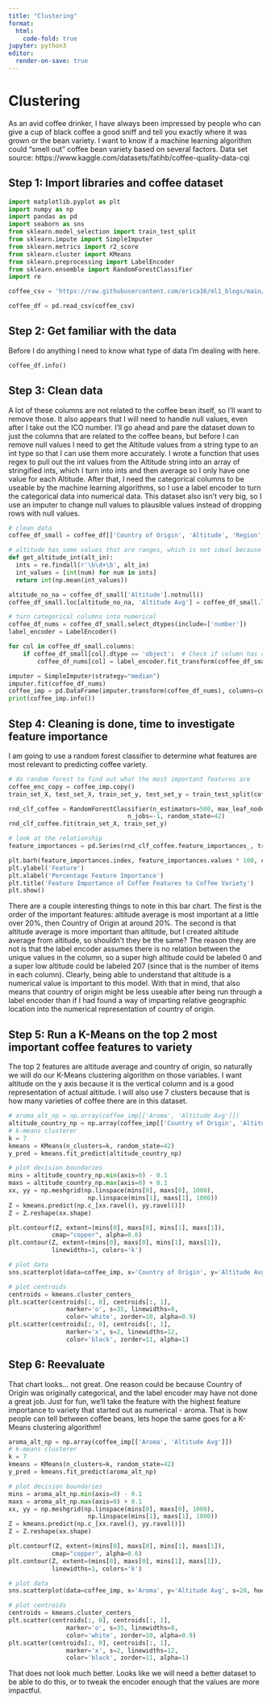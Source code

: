 ```yaml
---
title: "Clustering"
format:
  html:
    code-fold: true
jupyter: python3
editor:
  render-on-save: true
---
```

# Clustering
As an avid coffee drinker, I have always been impressed by people who can give a cup of black coffee a good sniff and tell you exactly where it was grown or the bean variety. I want to know if a machine learning algorithm could "smell out" coffee bean variety based on several factors. 
Data set source: https://www.kaggle.com/datasets/fatihb/coffee-quality-data-cqi

## Step 1: Import libraries and coffee dataset

```python
import matplotlib.pyplot as plt
import numpy as np
import pandas as pd
import seaborn as sns
from sklearn.model_selection import train_test_split
from sklearn.impute import SimpleImputer
from sklearn.metrics import r2_score
from sklearn.cluster import KMeans
from sklearn.preprocessing import LabelEncoder
from sklearn.ensemble import RandomForestClassifier
import re

coffee_csv = 'https://raw.githubusercontent.com/erica16/ml1_blogs/main/data/df_arabica_clean.csv'

coffee_df = pd.read_csv(coffee_csv)
```

## Step 2: Get familiar with the data
Before I do anything I need to know what type of data I'm dealing with here.

```python
coffee_df.info()
```

## Step 3: Clean data
A lot of these columns are not related to the coffee bean itself, so I'll want to remove those. It also appears that I will need to handle null values, even after I take out the ICO number. I'll go ahead and pare the dataset down to just the columns that are related to the coffee beans, but before I can remove null values I need to get the Altitude values from a string type to an int type so that I can use them more accurately.
 I wrote a function that uses regex to pull out the int values from the Altitude string into an array of stringified ints, which I turn into ints and then average so I only have one value for each Altitude.
 After that, I need the categorical columns to be useable by the machine learning algorithms, so I use a label encoder to turn the categorical data into numerical data. This dataset also isn't very big, so I use an imputer to change null values to plausible values instead of dropping rows with null values.

```python

# clean data
coffee_df_small = coffee_df[['Country of Origin', 'Altitude', 'Region', 'Variety', 'Processing Method', 'Aroma', 'Flavor']].copy()

# altitude has some values that are ranges, which is not ideal because it makes it a string not an int, so we'll take the average and replace the value with that
def get_altitude_int(alt_in):
  ints = re.findall(r'\b\d+\b', alt_in)
  int_values = [int(num) for num in ints]
  return int(np.mean(int_values))

altitude_no_na = coffee_df_small['Altitude'].notnull()
coffee_df_small.loc[altitude_no_na, 'Altitude Avg'] = coffee_df_small.loc[altitude_no_na, 'Altitude'].apply(get_altitude_int)

# turn categorical columns into numerical
coffee_df_nums = coffee_df_small.select_dtypes(include=['number'])
label_encoder = LabelEncoder()

for col in coffee_df_small.columns:
    if coffee_df_small[col].dtype == 'object':  # Check if column has categorical data
        coffee_df_nums[col] = label_encoder.fit_transform(coffee_df_small[col])

imputer = SimpleImputer(strategy="median")
imputer.fit(coffee_df_nums)
coffee_imp = pd.DataFrame(imputer.transform(coffee_df_nums), columns=coffee_df_nums.columns)
print(coffee_imp.info())
```

## Step 4: Cleaning is done, time to investigate feature importance
I am going to use a random forest classifier to determine what features are most relevant to predicting coffee variety. 

```python
# do random forest to find out what the most important features are
coffee_enc_copy = coffee_imp.copy()
train_set_X, test_set_X, train_set_y, test_set_y = train_test_split(coffee_enc_copy.drop('Variety', axis='columns'), coffee_enc_copy['Variety'], test_size=0.2, random_state=42)

rnd_clf_coffee = RandomForestClassifier(n_estimators=500, max_leaf_nodes=16,
                                 n_jobs=-1, random_state=42)
rnd_clf_coffee.fit(train_set_X, train_set_y)

# look at the relationship
feature_importances = pd.Series(rnd_clf_coffee.feature_importances_, train_set_X.columns).sort_values()

plt.barh(feature_importances.index, feature_importances.values * 100, color='brown')
plt.ylabel('Feature')
plt.xlabel('Percentage Feature Importance')
plt.title('Feature Importance of Coffee Features to Coffee Variety')
plt.show()
```

There are a couple interesting things to note in this bar chart. The first is the order of the important features: altitude average is most important at a little over 20%, then Country of Origin at around 20%. The second is that altitude average is more important than altitude, but I created altitude average from altitude, so shouldn't they be the same? The reason they are not is that the label encoder assumes there is no relation between the unique values in the column, so a super high altitude could be labeled 0 and a super low altitude could be labeled 207 (since that is the number of items in each column). Clearly, being able to understand that altitude is a numerical value is important to this model. With that in mind, that also means that country of origin might be less useable after being run through a label encoder than if I had found a way of imparting relative geographic location into the numerical representation of country of origin.

## Step 5: Run a K-Means on the top 2 most important coffee features to variety
The top 2 features are altitude average and country of origin, so naturally we will do our K-Means clustering algorithm on those variables. I want altitude on the y axis because it is the vertical column and is a good representation of actual altitude. I will also use 7 clusters because that is how many varieties of coffee there are in this dataset.
```python
# aroma_alt_np = np.array(coffee_imp[['Aroma', 'Altitude Avg']])
altitude_country_np = np.array(coffee_imp[['Country of Origin', 'Altitude Avg']])
# k-means clusterer
k = 7
kmeans = KMeans(n_clusters=k, random_state=42)
y_pred = kmeans.fit_predict(altitude_country_np)

# plot decision boundaries
mins = altitude_country_np.min(axis=0) - 0.1
maxs = altitude_country_np.max(axis=0) + 0.1
xx, yy = np.meshgrid(np.linspace(mins[0], maxs[0], 1000),
                      np.linspace(mins[1], maxs[1], 1000))
Z = kmeans.predict(np.c_[xx.ravel(), yy.ravel()])
Z = Z.reshape(xx.shape)

plt.contourf(Z, extent=(mins[0], maxs[0], mins[1], maxs[1]),
            cmap="copper", alpha=0.6)
plt.contour(Z, extent=(mins[0], maxs[0], mins[1], maxs[1]),
            linewidths=1, colors='k')

# plot data
sns.scatterplot(data=coffee_imp, x='Country of Origin', y='Altitude Avg', s=20, hue='Variety', palette=sns.color_palette("Set2", as_cmap=True))

# plot centroids
centroids = kmeans.cluster_centers_
plt.scatter(centroids[:, 0], centroids[:, 1],
                marker='o', s=35, linewidths=8,
                color='white', zorder=10, alpha=0.9)
plt.scatter(centroids[:, 0], centroids[:, 1],
                marker='x', s=2, linewidths=12,
                color='black', zorder=11, alpha=1)
```

## Step 6: Reevaluate
That chart looks... not great. One reason could be because Country of Origin was originally categorical, and the label encoder may have not done a great job. Just for fun, we'll take the feature with the highest feature importance to variety that started out as numerical - aroma. That is how people can tell between coffee beans, lets hope the same goes for a K-Means clustering algorithm!
```python
aroma_alt_np = np.array(coffee_imp[['Aroma', 'Altitude Avg']])
# k-means clusterer
k = 7
kmeans = KMeans(n_clusters=k, random_state=42)
y_pred = kmeans.fit_predict(aroma_alt_np)

# plot decision boundaries
mins = aroma_alt_np.min(axis=0) - 0.1
maxs = aroma_alt_np.max(axis=0) + 0.1
xx, yy = np.meshgrid(np.linspace(mins[0], maxs[0], 1000),
                      np.linspace(mins[1], maxs[1], 1000))
Z = kmeans.predict(np.c_[xx.ravel(), yy.ravel()])
Z = Z.reshape(xx.shape)

plt.contourf(Z, extent=(mins[0], maxs[0], mins[1], maxs[1]),
            cmap="copper", alpha=0.6)
plt.contour(Z, extent=(mins[0], maxs[0], mins[1], maxs[1]),
            linewidths=1, colors='k')

# plot data
sns.scatterplot(data=coffee_imp, x='Aroma', y='Altitude Avg', s=20, hue='Variety', palette=sns.color_palette("Set2", as_cmap=True))

# plot centroids
centroids = kmeans.cluster_centers_
plt.scatter(centroids[:, 0], centroids[:, 1],
                marker='o', s=35, linewidths=8,
                color='white', zorder=10, alpha=0.9)
plt.scatter(centroids[:, 0], centroids[:, 1],
                marker='x', s=2, linewidths=12,
                color='black', zorder=11, alpha=1)
```

That does not look much better. Looks like we will need a better dataset to be able to do this, or to tweak the encoder enough that the values are more impactful.